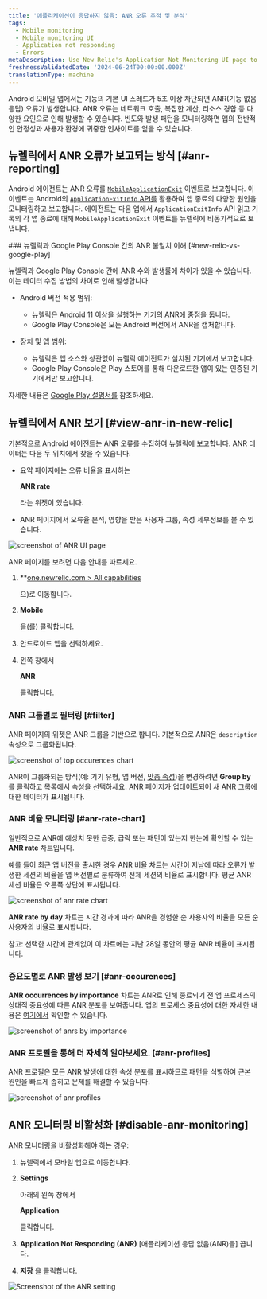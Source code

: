 ```yaml
---
title: '애플리케이션이 응답하지 않음: ANR 오류 추적 및 분석'
tags:
  - Mobile monitoring
  - Mobile monitoring UI
  - Application not responding
  - Errors
metaDescription: Use New Relic's Application Not Monitoring UI page to track and analyze ANR errors.
freshnessValidatedDate: '2024-06-24T00:00:00.000Z'
translationType: machine
---
```








Android 모바일 앱에서는 기능의[](https://developer.android.com/topic/performance/vitals/anr) 기본 UI 스레드가 5초 이상 차단되면 ANR(기능 없음 응답) 오류가 발생합니다. ANR 오류는 네트워크 호출, 복잡한 계산, 리소스 경합 등 다양한 요인으로 인해 발생할 수 있습니다. 빈도와 발생 패턴을 모니터링하면 앱의 전반적인 안정성과 사용자 환경에 귀중한 인사이트를 얻을 수 있습니다.

## 뉴렐릭에서 ANR 오류가 보고되는 방식 [#anr-reporting]

Android 에이전트는 ANR 오류를 [`MobileApplicationExit`](/attribute-dictionary/?event=mobileApplicationExit) 이벤트로 보고합니다. 이 이벤트는 Android의 [`ApplicationExitInfo` API를](https://developer.android.com/reference/android/app/ApplicationExitInfo) 활용하여 앱 종료의 다양한 원인을 모니터링하고 보고합니다. 에이전트는 다음 앱에서 `ApplicationExitInfo` API 읽고 기록의 각 앱 종료에 대해 `MobileApplicationExit` 이벤트를 뉴렐릭에 비동기적으로 보냅니다.

<Callout variant="important">
  ### 뉴렐릭과 Google Play Console 간의 ANR 불일치 이해 [#new-relic-vs-google-play]

  뉴렐릭과 Google Play Console 간에 ANR 수와 발생률에 차이가 있을 수 있습니다. 이는 데이터 수집 방법의 차이로 인해 발생합니다.

  * Android 버전 적용 범위:

    * 뉴렐릭은 Android 11 이상을 실행하는 기기의 ANR에 중점을 둡니다.
    * Google Play Console은 모든 Android 버전에서 ANR을 캡처합니다.

  * 장치 및 앱 범위:

    * 뉴렐릭은 앱 소스와 상관없이 뉴렐릭 에이전트가 설치된 기기에서 보고합니다.
    * Google Play Console은 Play 스토어를 통해 다운로드한 앱이 있는 인증된 기기에서만 보고합니다.

  자세한 내용은 [Google Play 설명서를](https://developer.android.com/topic/performance/vitals) 참조하세요.
</Callout>

## 뉴렐릭에서 ANR 보기 [#view-anr-in-new-relic]

기본적으로 Android 에이전트는 ANR 오류를 수집하여 뉴렐릭에 보고합니다. ANR 데이터는 다음 두 위치에서 찾을 수 있습니다.

* 요약 페이지에는 오류 비율을 표시하는

  <DNT>**ANR rate**</DNT>

  라는 위젯이 있습니다.

* ANR 페이지에서 오류율 분석, 영향을 받은 사용자 그룹, 속성 세부정보를 볼 수 있습니다.

<img
  title="ANR UI page"
  alt="screenshot of ANR UI page"
  src={mobileAnrUiPage}
/>

ANR 페이지를 보려면 다음 안내를 따르세요.

1. <DNT>\*\*[one.newrelic.com > All capabilities](https://one.newrelic.com/all-capabilities)</DNT>

   으)로 이동합니다.

2. <DNT>**Mobile**</DNT>

   을(를) 클릭합니다.

3. 안드로이드 앱을 선택하세요.

4. 왼쪽 창에서

   <DNT>**ANR**</DNT>

   클릭합니다.

### ANR 그룹별로 필터링 [#filter]

ANR 페이지의 위젯은 ANR 그룹을 기반으로 합니다. 기본적으로 ANR은 `description` 속성으로 그룹화됩니다.

<img
  title="top occurences chart"
  alt="screenshot of top occurences chart"
  src={mobileGroupBy}
/>

ANR이 그룹화되는 방식(예: 기기 유형, 앱 버전, [맞춤 속성](/docs/data-apis/custom-data/custom-events/collect-custom-attributes/))을 변경하려면 <DNT>**Group by**</DNT> 를 클릭하고 목록에서 속성을 선택하세요. ANR 페이지가 업데이트되어 새 ANR 그룹에 대한 데이터가 표시됩니다.

### ANR 비율 모니터링 [#anr-rate-chart]

일반적으로 ANR에 예상치 못한 급증, 급락 또는 패턴이 있는지 한눈에 확인할 수 있는 <DNT>**ANR rate**</DNT> 차트입니다.

예를 들어 최근 앱 버전을 출시한 경우 ANR 비율 차트는 시간이 지남에 따라 오류가 발생한 세션의 비율을 앱 버전별로 분류하여 전체 세션의 비율로 표시합니다. 평균 ANR 세션 비율은 오른쪽 상단에 표시됩니다.

<img
  title="anr rate chart"
  alt="screenshot of anr rate chart"
  src={mobileAnrRateChart}
/>

<DNT>**ANR rate by day**</DNT> 차트는 시간 경과에 따라 ANR을 경험한 순 사용자의 비율을 모든 순 사용자의 비율로 표시합니다.

참고: 선택한 시간에 관계없이 이 차트에는 지난 28일 동안의 평균 ANR 비율이 표시됩니다.

### 중요도별로 ANR 발생 보기 [#anr-occurences]

<DNT>**ANR occurrences by importance**</DNT> 차트는 ANR로 인해 종료되기 전 앱 프로세스의 상대적 중요성에 따른 ANR 분포를 보여줍니다. 앱의 프로세스 중요성에 대한 자세한 내용은 [여기에서](https://developer.android.com/reference/android/app/ApplicationExitInfo#getImportance) 확인할 수 있습니다.

<img
  title="anr occurrences by importance"
  alt="screenshot of anrs by importance"
  src={mobileAnrOccurencesbyImportance}
/>

### ANR 프로필을 통해 더 자세히 알아보세요. [#anr-profiles]

ANR 프로필은 모든 ANR 발생에 대한 속성 분포를 표시하므로 패턴을 식별하여 근본 원인을 빠르게 좁히고 문제를 해결할 수 있습니다.

<img
  title="anr profiles"
  alt="screenshot of anr profiles"
  src={mobileAnrProfiles}
/>

## ANR 모니터링 비활성화 [#disable-anr-monitoring]

ANR 모니터링을 비활성화해야 하는 경우:

1. 뉴렐릭에서 모바일 앱으로 이동합니다.

2. <DNT>**Settings**</DNT>

   아래의 왼쪽 창에서

   <DNT>**Application**</DNT>

   클릭합니다.

3. **Application Not Responding (ANR)** \[애플리케이션 응답 없음(ANR)을] 끕니다.

4. **저장** 을 클릭합니다.

<img
  title="ANR setting toggle"
  alt="Screenshot of the ANR setting"
  src={mobileAnrSettingToggle}
/>